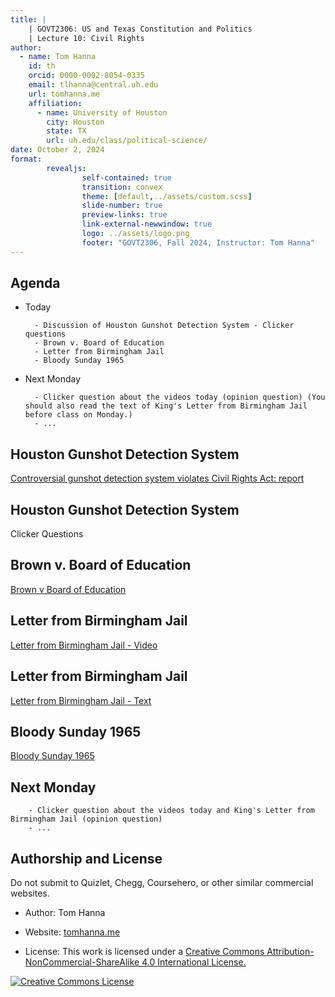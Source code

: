 ```yaml
---
title: |
    | GOVT2306: US and Texas Constitution and Politics
    | Lecture 10: Civil Rights
author:
  - name: Tom Hanna
    id: th
    orcid: 0000-0002-8054-0335
    email: tlhanna@central.uh.edu
    url: tomhanna.me
    affiliation: 
      - name: University of Houston
        city: Houston
        state: TX
        url: uh.edu/class/political-science/
date: October 2, 2024
format: 
        revealjs:
                self-contained: true
                transition: convex
                theme: [default,../assets/custom.scss]
                slide-number: true
                preview-links: true 
                link-external-newwindow: true
                logo: ../assets/logo.png
                footer: "GOVT2306, Fall 2024, Instructor: Tom Hanna"
---
```



## Agenda

- Today 

        - Discussion of Houston Gunshot Detection System - Clicker questions
        - Brown v. Board of Education
        - Letter from Birmingham Jail
        - Bloody Sunday 1965
        
- Next Monday

        - Clicker question about the videos today (opinion question) (You should also read the text of King's Letter from Birmingham Jail before class on Monday.)
        - ...


## Houston Gunshot Detection System

[Controversial gunshot detection system violates Civil Rights Act: report](https://www.chron.com/news/houston-texas/article/doj-investigate-gunshot-detection-18406617.php)

## Houston Gunshot Detection System

Clicker Questions


## Brown v. Board of Education

[Brown v Board of Education](https://billofrightsinstitute.org/videos/brown-v-board-of-education-homework-help)

## Letter from Birmingham Jail

[Letter from Birmingham Jail - Video](https://billofrightsinstitute.org/videos/letter-from-birmingham-jail-primary-source-essentials)


## Letter from Birmingham Jail

[Letter from Birmingham Jail - Text](https://www.africa.upenn.edu/Articles_Gen/Letter_Birmingham.html)

## Bloody Sunday 1965

[Bloody Sunday 1965](https://billofrightsinstitute.org/videos/calling-for-change-violence-or-nonviolence-images-of-bloody-sunday-1965)


## Next Monday

        - Clicker question about the videos today and King's Letter from Birmingham Jail (opinion question)
        - ...


## Authorship and License

Do not submit to Quizlet, Chegg, Coursehero, or other similar commercial websites.

- Author: Tom Hanna

- Website: <a href="https://tom-hanna.org/">tomhanna.me</a>

- License: This work is licensed under a <a href= "http://creativecommons.org/licenses/by-nc-sa/4.0/">Creative Commons Attribution-NonCommercial-ShareAlike 4.0 International License.</a>

<a href= "http://creativecommons.org/licenses/by-nc-sa/4.0/">![Creative Commons License](creative_commons_license.png)</a>

